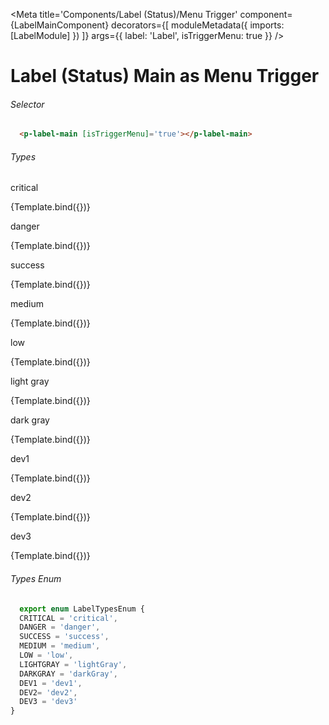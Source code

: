 
<Meta title='Components/Label (Status)/Menu Trigger'
  component={LabelMainComponent}
  decorators={[
    moduleMetadata({
      imports: [LabelModule]
    })
  ]}
  args={{ label: 'Label', isTriggerMenu: true }} 
 />


# Label (Status) Main as Menu Trigger

###### Selector

```html
  <p-label-main [isTriggerMenu]='true'></p-label-main>
```
###### Types
<Canvas>
  <p className="story-title">critical</p>
  <Story name="Critical"
    args={{ type: LabelTypesEnum.CRITICAL }}>
    {Template.bind({})}
  </Story>
  <p className="story-title">danger</p>
  <Story name="Danger"
    args={{ type: LabelTypesEnum.DANGER }}>
    {Template.bind({})}
  </Story>
  <p className="story-title">success</p>
   <Story name="Success"
    args={{ type: LabelTypesEnum.SUCCESS }}>
    {Template.bind({})}
  </Story>
  <p className="story-title">medium</p>
   <Story name="Medium"
    args={{ type: LabelTypesEnum.MEDIUM }}>
    {Template.bind({})}
  </Story>
  <p className="story-title">low</p>
   <Story name="Low"
    args={{ type: LabelTypesEnum.LOW }}>
    {Template.bind({})}
  </Story>
  <p className="story-title">light gray</p>
   <Story name="Light Gray"
    args={{ type: LabelTypesEnum.LIGHTGRAY }}>
    {Template.bind({})}
  </Story>
  <p className="story-title">dark gray</p>
   <Story name="Dark Gray"
    args={{ type: LabelTypesEnum.DARKGRAY }}>
    {Template.bind({})}
  </Story>
  <p className="story-title">dev1</p>
   <Story name="Dev1"
    args={{ type: LabelTypesEnum.DEV1 }}>
    {Template.bind({})}
  </Story>
  <p className="story-title">dev2</p>
   <Story name="Dev2"
    args={{ type: LabelTypesEnum.DEV2 }}>
    {Template.bind({})}
  </Story>
  <p className="story-title">dev3</p>
  <Story name="Dev3"
    args={{ type: LabelTypesEnum.DEV3 }}>
    {Template.bind({})}
  </Story>
</Canvas>

###### Types Enum

```ts
  export enum LabelTypesEnum {
  CRITICAL = 'critical',
  DANGER = 'danger',
  SUCCESS = 'success',
  MEDIUM = 'medium',
  LOW = 'low',
  LIGHTGRAY = 'lightGray',
  DARKGRAY = 'darkGray',
  DEV1 = 'dev1',
  DEV2= 'dev2',
  DEV3 = 'dev3'
}
```